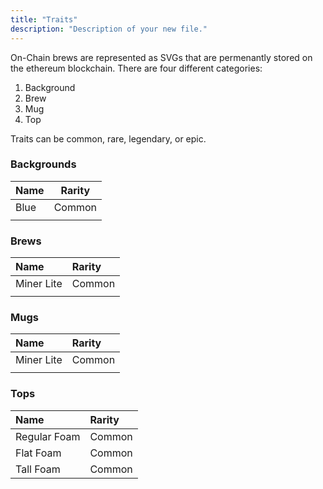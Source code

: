 ```yaml
---
title: "Traits"
description: "Description of your new file."
---
```


On-Chain brews are represented as SVGs that are permenantly stored on the ethereum blockchain. There are four different categories: 

1. Background
2. Brew
3. Mug
4. Top

Traits can be common, rare, legendary, or epic. 

### Backgrounds

| **Name** | **Rarity** |
| -------- | ---------- |
| Blue     | Common     |
|          |            |

### Brews

| **Name**   | **Rarity** |
| :--------- | :--------- |
| Miner Lite | Common     |
|            |            |

### Mugs

| **Name**   | **Rarity** |
| :--------- | :--------- |
| Miner Lite | Common     |
|            |            |

### Tops

| **Name**     | **Rarity** |
| :----------- | :--------- |
| Regular Foam | Common     |
| Flat Foam    | Common     |
| Tall Foam    | Common     |